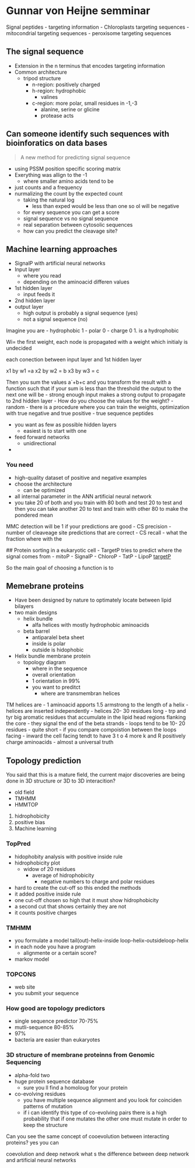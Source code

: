 # Gunnar von Heijne semminar 

Signal peptides
- targeting information 
- Chloroplasts targeting sequences
- mitocondrial targeting sequences
- peroxisome targeting sequences 

## The signal sequence

- Extension in the n terminus that encodes targeting information 
- Common architecture 
  - tripod structure 
    - n-region: positively charged
    - h-region: hydrophobic
      - valines 
    - c-region: more polar, small residues in -1,-3 
      - alanine, serine or glicine 
      - protease acts 

## Can someone identify such sequences with bioinforatics on data bases

> A new method for predicting signal sequence 

- using PSSM position specific scoring matrix 
- Exerything was allign to the -1 
  - where smaller amino acids tend to be 
- just counts and a frequency 
- nurmalizing the count by the expected count 
  - taking the natural log 
    - less than exped would be less than one so ol will be negative 
  - for every sequence you can get a score 
  - signal sequence vs no signal sequence 
  - real separation between cytosolic sequences 
  - how can you predict the cleavage site? 
  
## Machine learning approaches

- SignalP with artificial neural networks 
- Input layer
  - where you read 
  - depending on the aminoacid differen values
- 1st hidden layer 
  - input feeds it 
- 2nd hidden layer 
- output layer 
  - high output is probably a signal sequence (yes) 
  - not a signal sequence (no)
  
Imagine you are 
- hydrophobic 1 
- polar  0 
- charge 0 
1. is a hydrophobic 

Wi= the first weight, each node is propagated with a weight which initialy is undecided 

each conection between input layer and 1st hidden layer 

x1 by w1 =a
x2 by w2 = b
x3 by w3 = c 

Then you sum the values a`+b+c and you transform the result with a function such that if your sum is less than the threshold the output to the next one will be 
- strong enough input makes a strong output to propagate to 2nd hidden layer 
- How do you choose the values for the weight?
  - random 
  - there is a procedure where you can train the weights, optimization with true negative and true positive 
  - true sequence peptides 

- you want as few as possible hidden layers 
  - easiest is to start with one 
- feed forward networks 
  - unidirectional 
- 

### You need 
- high-quality dataset of positive and negative examples 
- choose the architecture 
  - can be optimized 
- all internal parameter in the ANN artificial neural network 
- you take 20 of both and you train with 80 both and test 20 to test and then you can take another 20 to test and train with other 80 to make the pondered mean 

MMC detection will be 1 if your predictions are good 
- CS precision 
  - number of cleaveage site predictions that are correct 
- CS recall 
  - what the fraction where with the 
  
## Protein sorting in a eukaryotic cell 
- TargetP tries to predict where the signal comes from 
  - mitoP 
  - SignalP 
  - ChloroP
  - TatP 
  - LipoP 
 [targetP](www.cbs.dtu.dk)

So the main goal of choosing a function is to 
 
## Memebrane proteins 

- Have been designed by nature to optimately locate between lipid bilayers 
- two main designs 
  - helix bundle 
    - alfa helices with mostly hydrophobic aminoacids 
  - beta barrel
    - antiparalel beta sheet 
    - inside is polar
    - outside is hidophobic
- Helix bundle membrane protein 
  - topology diagram 
    - where in the sequence 
    - overall orientation 
    - 1 orientation in 99%
    - you want to preditct 
      - where are transmembran helices 

TM helices are 
- 1 aminoacid apports 1.5 armstrong to the length of a helix 
- helices are inserted independently 
- helices 20- 30 residues long 
  - trp and tyr big aromatic residues that accumulate in the lipid head regions flanking the core 
    - they signal the end of the beta strands 
    - loops tend to be 10- 20 residues 
      - quite short
- if you compare compoistion between the loops facing
  - inward the cell facing tendt to have 3 t o 4 more k and R positively charge aminoacids 
    - almost a universal truth 

## Topology prediction 

You said that this is a mature field, the current major discoveries are being done in 3D structure or 3D to 3D interacition?

- old field  
- TMHMM 
- HMMTOP

1. hidrophobicity 
2. positive bias 
3. Machine learning 

### TopPred
- hidophobity analysis with positive inside rule 
- hidrophobicity plot
  - widow of 20 residues 
    - average of hidrophobicity
      - negative numbers to charge and polar residues 
- hard to create the cut-off so this ended the methods 
- it added positive inside rule 
- one cut-off chosen so high that it must show hidrophobicity 
- a second cut that shows certainly they are not
- it counts positive charges 

### TMHMM
- you formulate a model 
tail(out)-helix-inside loop-helix-outsideloop-helix 
- in each node you have a program
  - alignmente or a certain score? 
- markov model 

### TOPCONS
- web site 
- you submit your sequence 

### How good are topology predictors 
- single sequence predictor 70-75% 
- mutli-sequence 80-85%
- 97%
- bacteria are easier than eukaryotes 

### 3D structure of membrane proteinns from Genomic Sequencing 
- alpha-fold two 
- huge protein sequence database 
  - sure you ll find a homoloug for your protein 
- co-evolving residues 
  - you have multiple sequence alignment and you look for coinciden patterns of mutation 
  - if i can identify this type of co-evolving pairs there is a high probability that if one mutates the other one must mutate in order to keep the structure 
  
Can you see the same concept of cooevolution between interacting proteins? yes you can 

coevolution and deep network 
what s the difference between deep network and artificial neural networks 






